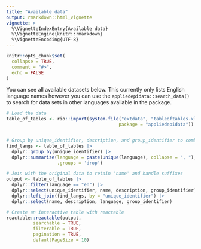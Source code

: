 ```yaml
---
title: "Available data"
output: rmarkdown::html_vignette
vignette: >
  %\VignetteIndexEntry{Available data}
  %\VignetteEngine{knitr::rmarkdown}
  %\VignetteEncoding{UTF-8}
---
```


```r
knitr::opts_chunk$set(
  collapse = TRUE,
  comment = "#>", 
  echo = FALSE
)
```

You can see all available datasets below. This currently only lists English 
language names however you can use the `appliedepidata::search_data()` to search
for data sets in other languages available in the package.

```r

# Load the data
table_of_tables <- rio::import(system.file("extdata", "tableoftables.xlsx", 
                                          package = "appliedepidata"))


# Group by unique_identifier, description, and group_identifier to combine languages
find_langs <- table_of_tables |>
  dplyr::group_by(unique_identifier) |>
  dplyr::summarize(language = paste(unique(language), collapse = ", "), 
                   .groups = 'drop')

# Join with the original data to retain 'name' and handle suffixes
output <- table_of_tables |>
  dplyr::filter(language == "en") |>
  dplyr::select(unique_identifier, name, description, group_identifier) |>
  dplyr::left_join(find_langs, by = "unique_identifier") |>
  dplyr::select(name, description, language, group_identifier)

# Create an interactive table with reactable
reactable::reactable(output, 
          searchable = TRUE, 
          filterable = TRUE,
          pagination = TRUE, 
          defaultPageSize = 10)

```
